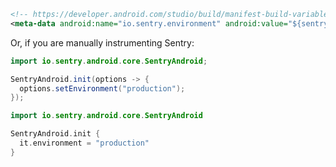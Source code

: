 ```xml {filename:AndroidManifest.xml}
<!-- https://developer.android.com/studio/build/manifest-build-variables -->
<meta-data android:name="io.sentry.environment" android:value="${sentryEnvironment}" />
```

Or, if you are manually instrumenting Sentry:

```java
import io.sentry.android.core.SentryAndroid;

SentryAndroid.init(options -> {
  options.setEnvironment("production");
});
```

```kotlin {tabTitle: Kotlin}
import io.sentry.android.core.SentryAndroid

SentryAndroid.init {
  it.environment = "production"
}
```

